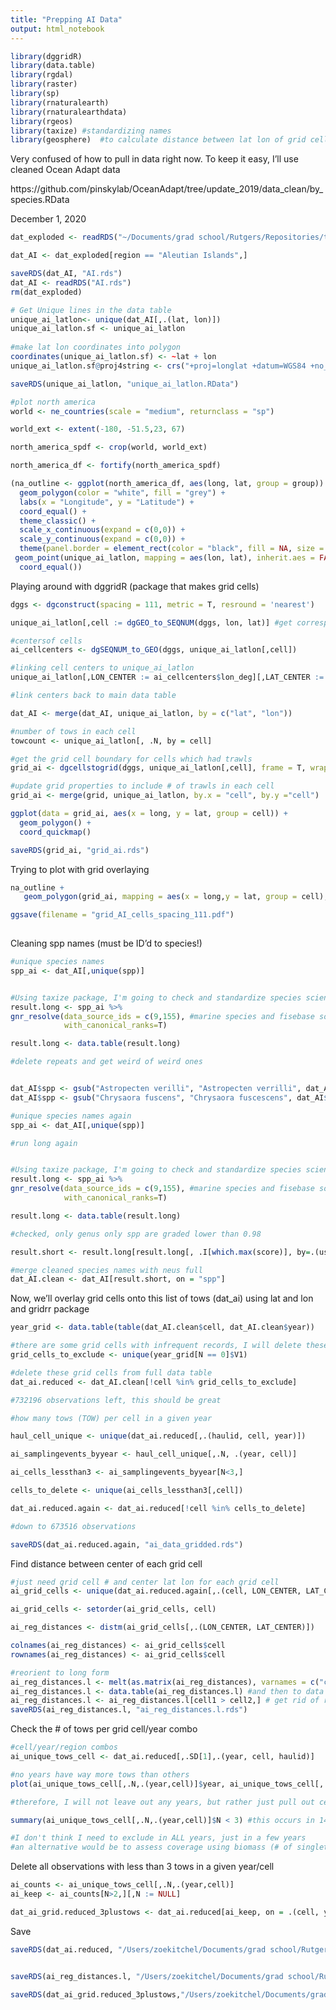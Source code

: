 ```yaml
---
title: "Prepping AI Data"
output: html_notebook
---
```



```r
library(dggridR)
library(data.table)
library(rgdal)
library(raster)
library(sp)
library(rnaturalearth)
library(rnaturalearthdata)
library(rgeos)
library(taxize) #standardizing names
library(geosphere)  #to calculate distance between lat lon of grid cells
```


Very confused of how to pull in data right now. To keep it easy, I'll use cleaned Ocean Adapt data

https://github.com/pinskylab/OceanAdapt/tree/update_2019/data_clean/by_species.RData

December 1, 2020
```r
dat_exploded <- readRDS("~/Documents/grad school/Rutgers/Repositories/trawl_spatial_turnover/dat_exploded.rds")
```

```r
dat_AI <- dat_exploded[region == "Aleutian Islands",]

saveRDS(dat_AI, "AI.rds")
dat_AI <- readRDS("AI.rds")
rm(dat_exploded)
```

```r

# Get Unique lines in the data table
unique_ai_latlon<- unique(dat_AI[,.(lat, lon)])
unique_ai_latlon.sf <- unique_ai_latlon
  
#make lat lon coordinates into polygon
coordinates(unique_ai_latlon.sf) <- ~lat + lon
unique_ai_latlon.sf@proj4string <- crs("+proj=longlat +datum=WGS84 +no_defs +ellps=WGS84 +towgs84=0,0,0")

saveRDS(unique_ai_latlon, "unique_ai_latlon.RData")

#plot north america
world <- ne_countries(scale = "medium", returnclass = "sp")

world_ext <- extent(-180, -51.5,23, 67)

north_america_spdf <- crop(world, world_ext)

north_america_df <- fortify(north_america_spdf)

(na_outline <- ggplot(north_america_df, aes(long, lat, group = group)) +
  geom_polygon(color = "white", fill = "grey") +
  labs(x = "Longitude", y = "Latitude") +
  coord_equal() +
  theme_classic() +
  scale_x_continuous(expand = c(0,0)) +
  scale_y_continuous(expand = c(0,0)) +
  theme(panel.border = element_rect(color = "black", fill = NA, size = 1)) +
 geom_point(unique_ai_latlon, mapping = aes(lon, lat), inherit.aes = FALSE, shape = 18, size = 0.001, color = "red") +
  coord_equal())

```

Playing around with dggridR (package that makes grid cells)
```r
dggs <- dgconstruct(spacing = 111, metric = T, resround = 'nearest')

unique_ai_latlon[,cell := dgGEO_to_SEQNUM(dggs, lon, lat)] #get corresponding grid cells for NEUS trawl

#centersof cells
ai_cellcenters <- dgSEQNUM_to_GEO(dggs, unique_ai_latlon[,cell])

#linking cell centers to unique_ai_latlon
unique_ai_latlon[,LON_CENTER := ai_cellcenters$lon_deg][,LAT_CENTER := ai_cellcenters$lat_deg]

#link centers back to main data table

dat_AI <- merge(dat_AI, unique_ai_latlon, by = c("lat", "lon"))

#number of tows in each cell
towcount <- unique_ai_latlon[, .N, by = cell]

#get the grid cell boundary for cells which had trawls
grid_ai <- dgcellstogrid(dggs, unique_ai_latlon[,cell], frame = T, wrapcells = F)

#update grid properties to include # of trawls in each cell
grid_ai <- merge(grid, unique_ai_latlon, by.x = "cell", by.y ="cell")

ggplot(data = grid_ai, aes(x = long, y = lat, group = cell)) +
  geom_polygon() +
  coord_quickmap()

saveRDS(grid_ai, "grid_ai.rds")

```

Trying to plot with grid overlaying
```r

na_outline + 
   geom_polygon(grid_ai, mapping = aes(x = long,y = lat, group = cell), inherit.aes = FALSE, color = "black", fill = NA, size = 0.1)

ggsave(filename = "grid_AI_cells_spacing_111.pdf")
  
```
Cleaning spp names (must be ID'd to species!)
```r
#unique species names
spp_ai <- dat_AI[,unique(spp)]


#Using taxize package, I'm going to check and standardize species scientific names
result.long <- spp_ai %>%
gnr_resolve(data_source_ids = c(9,155), #marine species and fisebase sources
            with_canonical_ranks=T)

result.long <- data.table(result.long)

#delete repeats and get weird of weird ones


dat_AI$spp <- gsub("Astropecten verilli", "Astropecten verrilli", dat_AI$spp) #won't come up for some reason, ignore for now
dat_AI$spp <- gsub("Chrysaora fuscens", "Chrysaora fuscescens", dat_AI$spp)

#unique species names again
spp_ai <- dat_AI[,unique(spp)]

#run long again


#Using taxize package, I'm going to check and standardize species scientific names
result.long <- spp_ai %>%
gnr_resolve(data_source_ids = c(9,155), #marine species and fisebase sources
            with_canonical_ranks=T)

result.long <- data.table(result.long)

#checked, only genus only spp are graded lower than 0.98

result.short <- result.long[result.long[, .I[which.max(score)], by=.(user_supplied_name, matched_name2)]$V1][,spp := user_supplied_name][score > 0.75,]

#merge cleaned species names with neus full 
dat_AI.clean <- dat_AI[result.short, on = "spp"]

```


Now, we'll overlay grid cells onto this list of tows (dat_ai) using lat and lon and gridrr package
```r

year_grid <- data.table(table(dat_AI.clean$cell, dat_AI.clean$year))

#there are some grid cells with infrequent records, I will delete these
grid_cells_to_exclude <- unique(year_grid[N == 0]$V1)

#delete these grid cells from full data table
dat_ai.reduced <- dat_AI.clean[!cell %in% grid_cells_to_exclude]

#732196 observations left, this should be great

#how many tows (TOW) per cell in a given year

haul_cell_unique <- unique(dat_ai.reduced[,.(haulid, cell, year)])

ai_samplingevents_byyear <- haul_cell_unique[,.N, .(year, cell)]

ai_cells_lessthan3 <- ai_samplingevents_byyear[N<3,]

cells_to_delete <- unique(ai_cells_lessthan3[,cell])

dat_ai.reduced.again <- dat_ai.reduced[!cell %in% cells_to_delete]

#down to 673516 observations

saveRDS(dat_ai.reduced.again, "ai_data_gridded.rds")

```

Find distance between center of each grid cell
```r
#just need grid cell # and center lat lon for each grid cell 
ai_grid_cells <- unique(dat_ai.reduced.again[,.(cell, LON_CENTER, LAT_CENTER)])

ai_grid_cells <- setorder(ai_grid_cells, cell)

ai_reg_distances <- distm(ai_grid_cells[,.(LON_CENTER, LAT_CENTER)])

colnames(ai_reg_distances) <- ai_grid_cells$cell
rownames(ai_reg_distances) <- ai_grid_cells$cell

#reorient to long form 
ai_reg_distances.l <- melt(as.matrix(ai_reg_distances), varnames = c("cell1", "cell2"), value.name = "distance(m)") #matrix to data frame
ai_reg_distances.l <- data.table(ai_reg_distances.l) #and then to data table
ai_reg_distances.l <- ai_reg_distances.l[cell1 > cell2,] # get rid of repetitions and self-comparisons
saveRDS(ai_reg_distances.l, "ai_reg_distances.l.rds")
```

Check the # of tows per grid cell/year combo
```r
#cell/year/region combos
ai_unique_tows_cell <- dat_ai.reduced[,.SD[1],.(year, cell, haulid)]

#no years have way more tows than others
plot(ai_unique_tows_cell[,.N,.(year,cell)]$year, ai_unique_tows_cell[,.N,.(year,cell)]$N)

#therefore, I will not leave out any years, but rather just pull out cells in years they are undersampled (<N=3, which is )

summary(ai_unique_tows_cell[,.N,.(year,cell)]$N < 3) #this occurs in 14/309 cell/year combos  (4.5%, no biggie)

#I don't think I need to exclude in ALL years, just in a few years
#an alternative would be to assess coverage using biomass (# of singletons and doubletons)

```

Delete all observations with less than 3 tows in a given year/cell
```r
ai_counts <- ai_unique_tows_cell[,.N,.(year,cell)]
ai_keep <- ai_counts[N>2,][,N := NULL]

dat_ai_grid.reduced_3plustows <- dat_ai.reduced[ai_keep, on = .(cell, year)]


```


Save
```r
saveRDS(dat_ai.reduced, "/Users/zoekitchel/Documents/grad school/Rutgers/Repositories/trawl_spatial_turnover/data/gridded/USA-AI/dat_AI_grid.reduced.rds")


saveRDS(ai_reg_distances.l, "/Users/zoekitchel/Documents/grad school/Rutgers/Repositories/trawl_spatial_turnover/data/gridded/USA-AI/ai_reg_distances.l.rds")

saveRDS(dat_ai_grid.reduced_3plustows,"/Users/zoekitchel/Documents/grad school/Rutgers/Repositories/trawl_spatial_turnover/data/gridded/USA-AI/dat_AI_grid.reduced_3plustows.rds")


```

